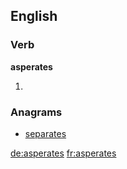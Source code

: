 ==English==

===Verb===
'''asperates'''

# {{en-third-person singular of|asperate}}

===Anagrams===
* [[separates#English|separates]]

[[de:asperates]]
[[fr:asperates]]